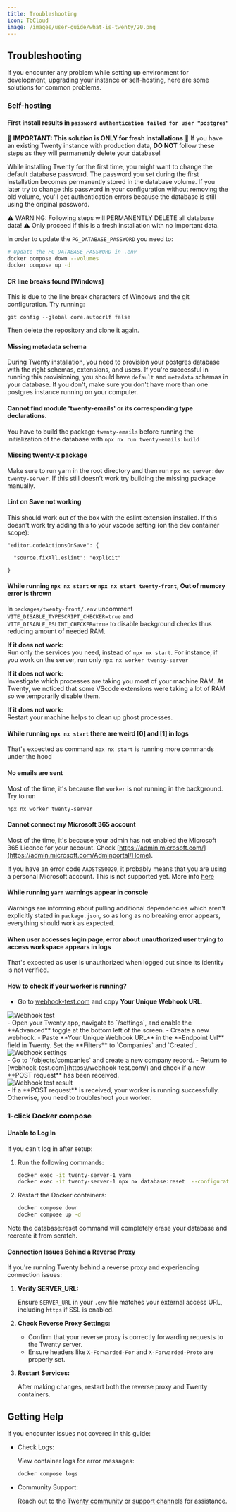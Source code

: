 ```yaml
---
title: Troubleshooting
icon: TbCloud
image: /images/user-guide/what-is-twenty/20.png
---
```


## Troubleshooting

If you encounter any problem while setting up environment for development, upgrading your instance or self-hosting,
here are some solutions for common problems.

### Self-hosting

#### First install results in `password authentication failed for user "postgres"`

🚨 **IMPORTANT: This solution is ONLY for fresh installations** 🚨
If you have an existing Twenty instance with production data, **DO NOT** follow these steps as they will permanently delete your database!

While installing Twenty for the first time, you might want to change the default database password.
The password you set during the first installation becomes permanently stored in the database volume. If you later try to change this password in your configuration without removing the old volume, you'll get authentication errors because the database is still using the original password.

⚠️ WARNING: Following steps will PERMANENTLY DELETE all database data! ⚠️
Only proceed if this is a fresh installation with no important data.

In order to update the `PG_DATABASE_PASSWORD` you need to:
```sh
# Update the PG_DATABASE_PASSWORD in .env
docker compose down --volumes
docker compose up -d
```

#### CR line breaks found [Windows]

This is due to the line break characters of Windows and the git configuration. Try running:

```
git config --global core.autocrlf false
```

Then delete the repository and clone it again.

#### Missing metadata schema

During Twenty installation, you need to provision your postgres database with the right schemas, extensions, and users.
If you're successful in running this provisioning, you should have `default` and `metadata` schemas in your database.
If you don't, make sure you don't have more than one postgres instance running on your computer.

#### Cannot find module 'twenty-emails' or its corresponding type declarations.

You have to build the package `twenty-emails` before running the initialization of the database with `npx nx run twenty-emails:build`

#### Missing twenty-x package

Make sure to run yarn in the root directory and then run `npx nx server:dev twenty-server`. If this still doesn't work try building the missing package manually.

#### Lint on Save not working

This should work out of the box with the eslint extension installed. If this doesn't work try adding this to your vscode setting (on the dev container scope):

```
"editor.codeActionsOnSave": {

  "source.fixAll.eslint": "explicit"

}
```

#### While running `npx nx start` or `npx nx start twenty-front`, Out of memory error is thrown

In `packages/twenty-front/.env` uncomment `VITE_DISABLE_TYPESCRIPT_CHECKER=true` and `VITE_DISABLE_ESLINT_CHECKER=true` to disable background checks thus reducing amount of needed RAM.

**If it does not work:**  
Run only the services you need, instead of `npx nx start`. For instance, if you work on the server, run only `npx nx worker twenty-server`

**If it does not work:**  
Investigate which processes are taking you most of your machine RAM. At Twenty, we noticed that some VScode extensions were taking a lot of RAM so we temporarily disable them. 

**If it does not work:**  
Restart your machine helps to clean up ghost processes.

#### While running `npx nx start` there are weird [0] and [1] in logs

That's expected as command `npx nx start` is running more commands under the hood

#### No emails are sent
Most of the time, it's because the `worker` is not running in the background. Try to run 
```
npx nx worker twenty-server
```

#### Cannot connect my Microsoft 365 account

Most of the time, it's because your admin has not enabled the Microsoft 365 Licence for your account. Check [https://admin.microsoft.com/](https://admin.microsoft.com/Adminportal/Home).  

If you have an error code `AADSTS50020`, it probably means that you are using a personal Microsoft account. This is not supported yet. More info [here](https://learn.microsoft.com/fr-fr/troubleshoot/entra/entra-id/app-integration/error-code-aadsts50020-user-account-identity-provider-does-not-exist) 

#### While running `yarn` warnings appear in console

Warnings are informing about pulling additional dependencies which aren't explicitly stated in `package.json`, so as long as no breaking error appears, everything should work as expected.

#### When user accesses login page, error about unauthorized user trying to access workspace appears in logs

That's expected as user is unauthorized when logged out since its identity is not verified.

#### How to check if your worker is running?
- Go to [webhook-test.com](https://webhook-test.com/) and copy **Your Unique Webhook URL**.
<div style={{textAlign: 'center'}}>
  <img src="/images/docs/developers/self-hosting/webhook-test.jpg" alt="Webhook test" />
</div>
- Open your Twenty app, navigate to `/settings`, and enable the **Advanced** toggle at the bottom left of the screen.
- Create a new webhook.
- Paste **Your Unique Webhook URL** in the **Endpoint Url** field in Twenty. Set the **Filters** to `Companies` and `Created`.
<div style={{textAlign: 'center'}}>
  <img src="/images/docs/developers/self-hosting/webhook-settings.jpg" alt="Webhook settings" />
</div>
- Go to `/objects/companies` and create a new company record.
- Return to [webhook-test.com](https://webhook-test.com/) and check if a new **POST request** has been received.
<div style={{textAlign: 'center'}}>
  <img src="/images/docs/developers/self-hosting/webhook-test-result.jpg" alt="Webhook test result" />
</div>
- If a **POST request** is received, your worker is running successfully. Otherwise, you need to troubleshoot your worker.

### 1-click Docker compose

#### Unable to Log In

If you can't log in after setup:
1. Run the following commands:
    ```bash
    docker exec -it twenty-server-1 yarn
    docker exec -it twenty-server-1 npx nx database:reset  --configuration=no-seed
    ```
2. Restart the Docker containers:
    ```bash
    docker compose down
    docker compose up -d
    ```

Note the database:reset command will completely erase your database and recreate it from scratch. 

#### Connection Issues Behind a Reverse Proxy

If you're running Twenty behind a reverse proxy and experiencing connection issues:

1. **Verify SERVER_URL:**

    Ensure `SERVER_URL` in your `.env` file matches your external access URL, including `https` if SSL is enabled.

2. **Check Reverse Proxy Settings:**

    - Confirm that your reverse proxy is correctly forwarding requests to the Twenty server.
    - Ensure headers like `X-Forwarded-For` and `X-Forwarded-Proto` are properly set.

3. **Restart Services:**

    After making changes, restart both the reverse proxy and Twenty containers.

## Getting Help

If you encounter issues not covered in this guide:

- Check Logs:

    View container logs for error messages:
    ```bash
    docker compose logs
    ```

- Community Support:

    Reach out to the [Twenty community](https://github.com/twentyhq/twenty/issues) or [support channels](https://discord.gg/cx5n4Jzs57) for assistance.
